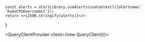 

    const alerts = alertLibrary.useAlerts(useContext)({alertname: 'KubeCPUOvercommit'});
    return <>{JSON.stringify(alerts)}</>
}


<QueryClientProvider client={new QueryClient()}>
    <AlertProvider alertManagerUrl='https://10.200.6.201:8443/api/alertmanager'>
        <TestAlert />
    </AlertProvider>
</QueryClientProvider>
